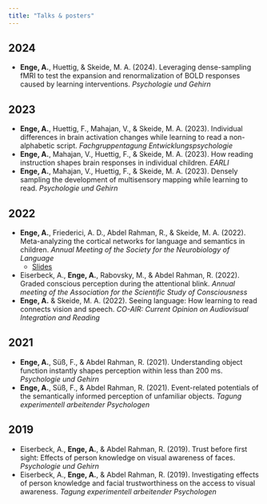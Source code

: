 ```yaml
---
title: "Talks & posters"
---
```


## 2024

* **Enge, A.**, Huettig, & Skeide, M. A. (2024). Leveraging dense-sampling fMRI to test the expansion and renormalization of BOLD responses caused by learning interventions. *Psychologie und Gehirn*

## 2023

* **Enge, A.**, Huettig, F., Mahajan, V., & Skeide, M. A. (2023). Individual differences in brain activation changes while learning to read a non-alphabetic script. *Fachgruppentagung Entwicklungspsychologie*
* **Enge, A.**, Mahajan, V., Huettig, F., & Skeide, M. A. (2023). How reading instruction shapes brain responses in individual children. *EARLI*
* **Enge, A.**, Mahajan, V., Huettig, F., & Skeide, M. A. (2023). Densely sampling the development of multisensory mapping while learning to read. *Psychologie und Gehirn*

## 2022

* **Enge, A.**, Friederici, A. D., Abdel Rahman, R., & Skeide, M. A. (2022). Meta-analyzing the cortical networks for language and semantics in children. *Annual Meeting of the Society for the Neurobiology of Language*
    * <a href="https://github.com/alexenge/snl_2022" target="_blank">Slides</a>
* Eiserbeck, A., **Enge, A.**, Rabovsky, M., & Abdel Rahman, R. (2022). Graded conscious perception during the attentional blink. *Annual meeting of the Association for the Scientific Study of Consciousness*
* **Enge, A.** & Skeide, M. A. (2022). Seeing language: How learning to read connects vision and speech. *CO-AIR: Current Opinion on Audiovisual Integration and Reading*

## 2021

* **Enge, A.**, Süß, F., & Abdel Rahman, R. (2021). Understanding object function instantly shapes perception within less than 200 ms. *Psychologie und Gehirn*
* **Enge, A.**, Süß, F., & Abdel Rahman, R. (2021). Event-related potentials of the semantically informed perception of unfamiliar objects. *Tagung experimentell arbeitender Psychologen*

## 2019

* Eiserbeck, A., **Enge, A.**, & Abdel Rahman, R. (2019). Trust before first sight: Effects of person knowledge on visual awareness of faces. *Psychologie und Gehirn*
* Eiserbeck, A., **Enge, A.**, & Abdel Rahman, R. (2019). Investigating effects of person knowledge and facial trustworthiness on the access to visual awareness. *Tagung experimentell arbeitender Psychologen*
